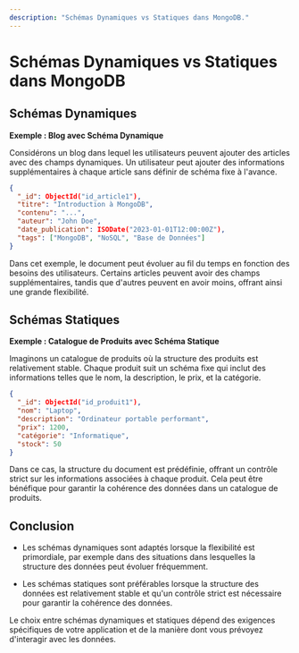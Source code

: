 ```yaml
---
description: "Schémas Dynamiques vs Statiques dans MongoDB."
---
```


# Schémas Dynamiques vs Statiques dans MongoDB

## Schémas Dynamiques

**Exemple : Blog avec Schéma Dynamique**

Considérons un blog dans lequel les utilisateurs peuvent ajouter des articles avec des champs dynamiques. Un utilisateur peut ajouter des informations supplémentaires à chaque article sans définir de schéma fixe à l'avance.

```json
{
  "_id": ObjectId("id_article1"),
  "titre": "Introduction à MongoDB",
  "contenu": "...",
  "auteur": "John Doe",
  "date_publication": ISODate("2023-01-01T12:00:00Z"),
  "tags": ["MongoDB", "NoSQL", "Base de Données"]
}
```

Dans cet exemple, le document peut évoluer au fil du temps en fonction des besoins des utilisateurs. Certains articles peuvent avoir des champs supplémentaires, tandis que d'autres peuvent en avoir moins, offrant ainsi une grande flexibilité.

## Schémas Statiques

**Exemple : Catalogue de Produits avec Schéma Statique**

Imaginons un catalogue de produits où la structure des produits est relativement stable. Chaque produit suit un schéma fixe qui inclut des informations telles que le nom, la description, le prix, et la catégorie.

```json
{
  "_id": ObjectId("id_produit1"),
  "nom": "Laptop",
  "description": "Ordinateur portable performant",
  "prix": 1200,
  "catégorie": "Informatique",
  "stock": 50
}
```

Dans ce cas, la structure du document est prédéfinie, offrant un contrôle strict sur les informations associées à chaque produit. Cela peut être bénéfique pour garantir la cohérence des données dans un catalogue de produits.

## Conclusion

- Les schémas dynamiques sont adaptés lorsque la flexibilité est primordiale, par exemple dans des situations dans lesquelles la structure des données peut évoluer fréquemment.

- Les schémas statiques sont préférables lorsque la structure des données est relativement stable et qu'un contrôle strict est nécessaire pour garantir la cohérence des données.

Le choix entre schémas dynamiques et statiques dépend des exigences spécifiques de votre application et de la manière dont vous prévoyez d'interagir avec les données.